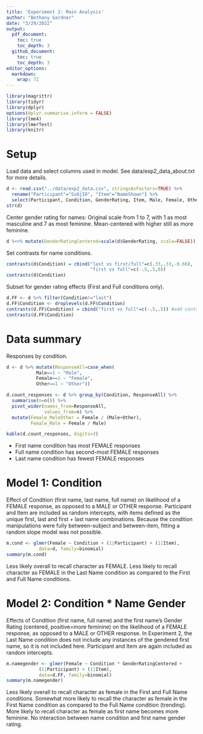 ```yaml
---
title: 'Experiment 2: Main Analysis'
author: "Bethany Gardner"
date: "3/29/2022"
output: 
  pdf_document:
    toc: true
    toc_depth: 3
  github_document:
    toc: true
    toc_depth: 3
editor_options: 
  markdown: 
    wrap: 72
---
```


```r
library(magrittr)
library(tidyr)
library(dplyr)
options(dplyr.summarise.inform = FALSE)
library(lme4)
library(lmerTest)
library(knitr)
```

# Setup

Load data and select columns used in model. See data/exp2_data_about.txt for more details.
```r
d <- read.csv("../data/exp2_data.csv", stringsAsFactors=TRUE) %>%
  rename("Participant"="SubjID", "Item"="NameShown") %>%
  select(Participant, Condition, GenderRating, Item, Male, Female, Other)
str(d)
```

Center gender rating for names: Original scale from 1 to 7, with 1 as most masculine and 7 as most feminine. Mean-centered with higher still as more feminine.
```r
d %<>% mutate(GenderRatingCentered=scale(d$GenderRating, scale=FALSE))
```

Set contrasts for name conditions.
```r
contrasts(d$Condition) = cbind("last vs first/full"=c(.33,.33,-0.66), 
                               "first vs full"=c(-.5,.5,0))
contrasts(d$Condition)
```

Subset for gender rating effects (First and Full conditions only).
```r
d.FF <- d %>% filter(Condition!="last") 
d.FF$Condition <- droplevels(d.FF$Condition)
contrasts(d.FF$Condition) = cbind("first vs full"=c(-.5,.5)) #add contrast back
contrasts(d.FF$Condition)
```

# Data summary

Responses by condition.
```r
d <- d %>% mutate(ResponseAll=case_when(
           Male==1 ~ "Male",
           Female==1 ~ "Female", 
           Other==1 ~ "Other"))

d.count_responses <- d %>% group_by(Condition, ResponseAll) %>%
  summarise(n=n()) %>%
  pivot_wider(names_from=ResponseAll,
              values_from=n) %>%
  mutate(Female_MaleOther = Female / (Male+Other),
         Female_Male = Female / Male)

kable(d.count_responses, digits=3)
```
-   First name condition has most FEMALE responses
-   Full name condition has second-most FEMALE responses
-   Last name condition has fewest FEMALE responses

# Model 1: Condition

Effect of Condition (first name, last name, full name) on
likelihood of a FEMALE response, as opposed to a MALE or OTHER response.
Participant and Item are included as random intercepts, with items
defined as the unique first, last and first + last name combinations.
Because the condition manipulations were fully between-subject and
between-item, fitting a random slope model was not possible.
```r
m.cond <- glmer(Female ~ Condition + (1|Participant) + (1|Item), 
            data=d, family=binomial)
summary(m.cond)
```
Less likely overall to recall character as FEMALE. Less likely to recall character as FEMALE in the Last Name condition as compared to the First and Full Name conditions.

# Model 2: Condition \* Name Gender

Effects of Condition (first name, full name) and the first name's
Gender Rating (centered, positive=more feminine) on the likelihood of a
FEMALE response, as opposed to a MALE or OTHER response. In Experiment 2, the
Last Name condition does not include any instances of the gendered first
name, so it is not included here. Participant and Item are again
included as random intercepts.

```r
m.namegender <- glmer(Female ~ Condition * GenderRatingCentered + 
            (1|Participant) + (1|Item), 
            data=d.FF, family=binomial)
summary(m.namegender)
```
Less likely overall to recall character as female in the First and Full Name conditions. Somewhat more likely to recall the character as female in the First Name condition as compared to the Full Name condition (trending). More likely to recall character as female as first name becomes more feminine. No interaction between name condition and first name gender rating.